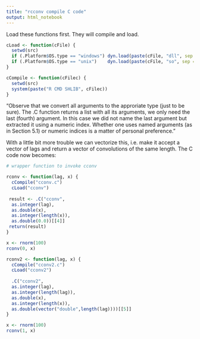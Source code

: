 ```yaml
---
title: "rcconv compile C code"
output: html_notebook
---
```


Load these functions first. They will compile and load.

```r
cLoad <- function(cFile) {
  setwd(src)
  if (.Platform$OS.type == "windows") dyn.load(paste(cFile, "dll", sep = "."))
  if (.Platform$OS.type == "unix")    dyn.load(paste(cFile, "so", sep = "."))
}

cCompile <- function(cFilec) {
  setwd(src)
  system(paste("R CMD SHLIB", cFilec))
}
```


"Observe that we convert all arguments to the approriate type (just to be sure). The .C function returns a list with all its arguments, we only need the last (fourth) argument. In this case we did not name the last argument but extracted it using a numeric index. Whether one uses named arguments (as in Section 5.1) or numeric indices is a matter of personal preference."

With a little bit more trouble we can vectorize this, 
i.e. make it accept a vector of lags and return a vector of 
convolutions of the same length. The C code now becomes:


```r
# wrapper function to invoke cconv 

rconv <- function(lag, x) {
  cCompile("cconv.c")
  cLoad("cconv")
  
 result <- .C("cconv",
  as.integer(lag),
  as.double(x),
  as.integer(length(x)),
  as.double(0.0))[[4]]
 return(result)
}

x <- rnorm(100)
rconv(0, x)
```

```r
rconv2 <- function(lag, x) {
  cCompile("cconv2.c")
  cLoad("cconv2")
  
  .C("cconv2",
  as.integer(lag),
  as.integer(length(lag)),
  as.double(x),
  as.integer(length(x)),
  as.double(vector("double",length(lag))))[[5]]
}

x <- rnorm(100)
rconv(1, x)
```




